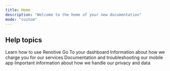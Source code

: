 ```yaml
---
title: Home
description: "Welcome to the home of your new documentation"
mode: "custom"
---
```


## Help topics

<CardGroup cols={2}>
  <Card
    title="Getting Started"
    icon="rocket"
    href="/getting-started/index"
    horizontal
  >
    Learn how to use Renotive
  </Card>
  <Card
    title="My Account"
    icon="user-gear"
    href="https://app.renotive.com/dashboard"
    horizontal
  >
    Go To your dashboard
  </Card>
  <Card title="Billing & Payments" icon="file-invoice-dollar" horizontal>
    Information about how we charge you for our services
  </Card>
  <Card title="Mobile App" icon="mobile-screen-button" horizontal>
    Documentation and troubleshooting our mobile app
  </Card>
  <Card title="Copyright & Legal" icon="scale-balanced" horizontal>
    Important information about how we handle our privacy and data
  </Card>
</CardGroup>
